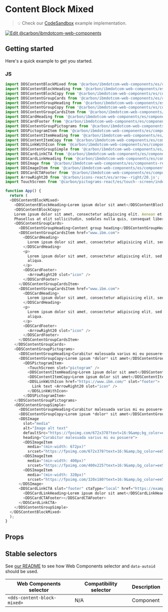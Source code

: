 
# Content Block Mixed

> 💡 Check our
> [CodeSandbox](https://githubbox.com/carbon-design-system/carbon-for-ibm-dotcom/tree/v1/packages/web-components/examples/codesandbox/components-react/content-block-mixed)
> example implementation.

[![Edit @carbon/ibmdotcom-web-components](https://codesandbox.io/static/img/play-codesandbox.svg)](https://githubbox.com/carbon-design-system/carbon-for-ibm-dotcom/tree/v1/packages/web-components/examples/codesandbox/components-react/content-block-mixed)

## Getting started

Here's a quick example to get you started.

### JS

```javascript
import DDSContentBlockMixed from '@carbon/ibmdotcom-web-components/es/components-react/content-block-mixed/content-block-mixed.js';
import DDSContentBlockHeading from '@carbon/ibmdotcom-web-components/es/components-react/content-block/content-block-heading.js';
import DDSContentBlockCopy from '@carbon/ibmdotcom-web-components/es/components-react/content-block/content-block-copy.js';
import DDSContentGroupCards from '@carbon/ibmdotcom-web-components/es/components-react/content-group-cards/content-group-cards';
import DDSContentGroupHeading from '@carbon/ibmdotcom-web-components/es/components-react/content-group/content-group-heading';
import DDSContentGroupCopy from '@carbon/ibmdotcom-web-components/es/components-react/content-group/content-group-copy';
import DDSContentGroupCardsItem from '@carbon/ibmdotcom-web-components/es/components-react/content-group-cards/content-group-cards-item';
import DDSCardHeading from '@carbon/ibmdotcom-web-components/es/components-react/card/card-heading';
import DDSCardFooter from '@carbon/ibmdotcom-web-components/es/components-react/card/card-footer';
import DDSContentGroupPictograms from '@carbon/ibmdotcom-web-components/es/components-react/content-group-pictograms/content-group-pictograms';
import DDSPictogramItem from '@carbon/ibmdotcom-web-components/es/components-react/pictogram-item/pictogram-item';
import DDSContentItemHeading from '@carbon/ibmdotcom-web-components/es/components-react/content-item/content-item-heading';
import DDSContentItemCopy from '@carbon/ibmdotcom-web-components/es/components-react/content-item/content-item-copy';
import DDSLinkWithIcon from '@carbon/ibmdotcom-web-components/es/components-react/link-with-icon/link-with-icon';
import DDSContentGroupSimple from '@carbon/ibmdotcom-web-components/es/components-react/content-group-simple/content-group-simple';
import DDSCardLinkCTA from '@carbon/ibmdotcom-web-components/es/components-react/cta/card-link-cta';
import DDSCardLinkHeading from '@carbon/ibmdotcom-web-components/es/components-react/card-link/card-link-heading';
import DDSImage from '@carbon/ibmdotcom-web-components/es/components-react/image/image';
import DDSImageItem from '@carbon/ibmdotcom-web-components/es/components-react/image/image-item';
import DDSCardCTAFooter from '@carbon/ibmdotcom-web-components/es/components-react/cta/card-cta-footer';
import ArrowRight20 from '@carbon/icons-react/es/arrow--right/20.js';
import TouchScreen from '@carbon/pictograms-react/es/touch--screen/index.js';

function App() {
  return (
  <DDSContentBlockMixed>
    <DDSContentBlockHeading>Lorem ipsum dolor sit amet</DDSContentBlockHeading>
    <DDSContentBlockCopy>
    Lorem ipsum dolor sit amet, consectetur adipiscing elit. Aenean et ultricies est. Mauris iaculis eget dolor nec hendrerit.
    Phasellus at elit sollicitudin, sodales nulla quis, consequat libero.</DDSContentBlockCopy>
    <DDSContentGroupCards>
      <DDSContentGroupHeading>Content group heading</DDSContentGroupHeading>
      <DDSContentGroupCardsItem href="www.ibm.com">
        <DDSCardHeading>
          Lorem ipsum dolor sit amet, consectetur adipisicing elit, sed do eiusmod tempor incididunt
        </DDSCardHeading>
        <p>
          Lorem ipsum dolor sit amet, consectetur adipiscing elit, sed do eiusmod tempor incididunt ut labore et dolore magna
          aliqua.
        </p>
        <DDSCardFooter>
          <ArrowRight20 slot="icon" />
        </DDSCardFooter>
      </DDSContentGroupCardsItem>
      <DDSContentGroupCardsItem href="www.ibm.com">
        <DDSCardHeading>
          Lorem ipsum dolor sit amet, consectetur adipisicing elit, sed do eiusmod tempor incididunt
        </DDSCardHeading>
        <p>
          Lorem ipsum dolor sit amet, consectetur adipiscing elit, sed do eiusmod tempor incididunt ut labore et dolore magna
          aliqua.
        </p>
        <DDSCardFooter>
          <ArrowRight20 slot="icon" />
        </DDSCardFooter>
      </DDSContentGroupCardsItem>
    </DDSContentGroupCards>
    <DDSContentGroupPictograms>
      <DDSContentGroupHeading>Curabitur malesuada varius mi eu posuere</DDSContentGroupHeading>
      <DDSContentGroupCopy>Lorem ipsum *dolor* sit amet</DDSContentGroupCopy>
        <DDSPictogramItem>
          <TouchScreen slot="pictogram" />
          <DDSContentItemHeading>Lorem ipsum dolor sit amet</DDSContentItemHeading>
          <DDSContentItemCopy>Lorem ipsum dolor sit amet</DDSContentItemCopy>
          <DDSLinkWithIcon href="https://www.ibm.com/" slot="footer">
            Link text <ArrowRight20 slot="icon" />
          </DDSLinkWithIcon>
        </DDSPictogramItem>
    </DDSContentGroupPictograms>
    <DDSContentGroupSimple>
      <DDSContentGroupHeading>Curabitur malesuada varius mi eu posuere</DDSContentGroupHeading>
      <DDSContentGroupCopy>Lorem ipsum *dolor* sit amet</DDSContentGroupCopy>
      <DDSImage
        slot="media"
        alt="Image alt text"
        defaultSrc="https://fpoimg.com/672x378?text=16:9&amp;bg_color=ee5396&amp;text_color=161616"
        heading="Curabitur malesuada varius mi eu posuere">
        <DDSImageItem
          media="(min-width: 672px)"
          srcset="https://fpoimg.com/672x378?text=16:9&amp;bg_color=ee5396&amp;text_color=161616"/>
        <DDSImageItem
          media="(min-width: 400px)"
          srcset="https://fpoimg.com/400x225?text=16:9&amp;bg_color=ee5396&amp;text_color=161616"/>
        <DDSImageItem
          media="(min-width: 320px)"
          srcset="https://fpoimg.com/320x180?text=16:9&amp;bg_color=ee5396&amp;text_color=161616"/>
      </DDSImage>
      <DDSCardLinkCTA slot="footer" ctaType="local" href="https://example.com">
        <DDSCardLinkHeading>Lorem ipsum dolor sit amet</DDSCardLinkHeading>
        <DDSCardCTAFooter></DDSCardCTAFooter>
      </DDSCardLinkCTA>
    </DDSContentGroupSimple>
  </DDSContentBlockMixed>
  );
}
```

## Props

<Props of={PropTypesRef} />

## Stable selectors

See [our README](https://github.com/carbon-design-system/carbon-for-ibm-dotcom/tree/v1/packages/web-components#stable-selectors-for-analytics-and-integratione2e-testing-in-web-components) to see how Web Components selector and `data-autoid` should be used.

| Web Components selector | Compatibility selector | Description |
| ----------------------- | ---------------------- | ----------- |
| `<dds-content-block-mixed>`        | N/A                    | Component   |

<Description markdown={contributing} />
